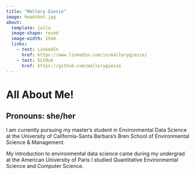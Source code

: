 ```yaml
---
title: "Mallory Giesie"
image: headshot.jpg
about: 
  template: jolla
  image-shape: round
  image-width: 15em
  links:
    - text: LinkedIn
      href: https://www.linkedin.com/in/mallorygiesie/
    - text: GitHub
      href: https://github.com/mallorygiesie
---
```


<div class = about_me>

<h1> All About Me! </h1>

<h2> **Pronouns:** she/her </h2>

<div class = "Bio"> I am currently pursuing my master's student in Environmental Data Science at the University of California-Santa Barbara's Bren School of Environmental Science & Management.

My introduction to environmental data science came during my undergrad at the American University of Paris I studied Quantitative Environmental Science and Computer Science. </div>

</div>
